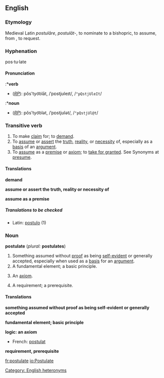 {{webster}}
==English==

===Etymology===
Medieval Latin ''postulāre'', ''postulāt-'', to nominate to a bishopric, to assume, from {{L.}}, to request.

===Hyphenation===
pos·tu·late

====Pronunciation====
:*'''verb'''
*(''[[RP]]''): pŏs'tyo͝olāt, /ˈpɒstjʊleɪt/, /<tt>"pQstjUleIt</tt>/
:*'''noun'''
*(''[[RP]]''): pŏs'tyo͝olət, /ˈpɒstjʊlət/, /<tt>"pQstjUl@t</tt>/

===Transitive verb===
{{en-infl-reg-other-e|postulat|e|}}

# To make [[claim]] for; to [[demand]]. 
# To [[assume]] or [[assert]] the [[truth]], [[reality]], or [[necessity]] of, especially as a [[basis]] of an [[argument]]. 
# To [[assume]] as a [[premise]] or [[axiom]]; to [[take for granted]]. See Synonyms at [[presume]].

====Translations====

'''demand'''
{{top}}
{{mid}}
{{bottom}}

'''assume or assert the truth, reality or necessity of'''
{{top}}
{{mid}}
{{bottom}}

'''assume as a premise'''
{{top}}
{{mid}}
{{bottom}}

=====Translations to be checked=====
<!--Remove this section once all of the translations below have been moved into the tables above.-->
{{checktrans}}

*Latin: [[postulo]] (1)

===Noun===
'''postulate''' (''plural:'' '''postulates''')

# Something assumed without [[proof]] as being [[self-evident]] or generally accepted, especially when used as a [[basis]] for an [[argument]].
# A fundamental element; a basic principle. 
# {{logic}} An [[axiom]]. 
# A requirement; a prerequisite. 

====Translations====

'''something assumed without proof as being self-evident or generally accepted'''
{{top}}
{{mid}}
{{bottom}}

'''fundamental element; basic principle'''
{{top}}
{{mid}}
{{bottom}}

'''logic: an axiom'''
{{top}}
*French: [[postulat]] {{m}}
{{mid}}
{{bottom}}

'''requirement, prerequisite'''
{{top}}
{{mid}}
{{bottom}}

[[Category: English heteronyms]]
[[fr:postulate]]
[[io:Postulate]]